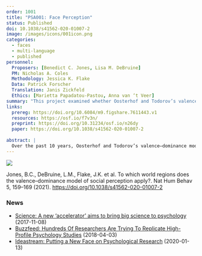 ```yaml
---
order: 1001
title: "PSA001: Face Perception"
status: Published
doi: 10.1038/s41562-020-01007-2
image: /images/icons/001icon.png
categories:
  - faces
  - multi-language
  - published
personnel:
  Proposers: [Benedict C. Jones, Lisa M. DeBruine]
  PM: Nicholas A. Coles
  Methodology: Jessica K. Flake
  Data: Patrick Forscher
  Translation: Janis Zickfeld
  Ethics: [Marietta Papadatou-Pastou, Anna van ‘t Veer]
summary: "This project examined whether Oosterhof and Todorov’s valence-dominance model of face-perception generalized cross-culturally."
links:
  prereg: https://doi.org/10.6084/m9.figshare.7611443.v1
  resources: https://osf.io/f7v3n/
  preprint: https://doi.org/10.31234/osf.io/n26dy
  paper: https://doi.org/10.1038/s41562-020-01007-2
  
abstract: |
  Over the past 10 years, Oosterhof and Todorov’s valence–dominance model has emerged as the most prominent account of how people evaluate faces on social dimensions. In this model, two dimensions (valence and dominance) underpin social judgements of faces. Because this model has primarily been developed and tested in Western regions, it is unclear whether these findings apply to other regions. We addressed this question by replicating Oosterhof and Todorov’s methodology across 11 world regions, 41 countries and 11,570 participants. When we used Oosterhof and Todorov’s original analysis strategy, the valence–dominance model generalized across regions. When we used an alternative methodology to allow for correlated dimensions, we observed much less generalization. Collectively, these results suggest that, while the valence–dominance model generalizes very well across regions when dimensions are forced to be orthogonal, regional differences are revealed when we use different extraction methods and correlate and rotate the dimension reduction solution.
---
```


![](/images/ashland-psa.webp){alt-text="Grid of 9 faces, all wearing PSA t-shirts"}

Jones, B.C., DeBruine, L.M., Flake, J.K. et al. To which world regions does the valence–dominance model of social perception apply?. Nat Hum Behav 5, 159–169 (2021). <https://doi.org/10.1038/s41562-020-01007-2>

### News

- [Science: A new ‘accelerator' aims to bring big science to psychology](http://www.sciencemag.org/news/2017/11/new-accelerator-aims-bring-big-science-psychology) (2017-11-08)
- [Buzzfeed: Hundreds Of Researchers Are Trying To Replicate High-Profile Psychology Studies](https://www.buzzfeednews.com/article/stephaniemlee/psychology-science-accelerator-replication#.up37Yy0xj) (2018-04-03)
- [Ideastream: Putting a New Face on Psychological Research](https://www.ideastream.org/news/health-science/2020-01-13/exploradio-putting-a-new-face-on-psychological-research) (2020-01-13)

